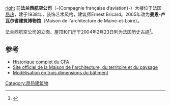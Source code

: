 [[image:Mosaique_Odorico.jpg|right]]
前'''法兰西航空公司'''（-{Compagnie française d’aviation}-）大楼位于法国[[昂热|昂热]]，建于1938年，装饰艺术风格，建筑师Ernest Bricard。2005年改为'''曼恩-卢瓦尔省建筑博物馆'''（Maison de l'architecture de Maine-et-Loire）。

法兰西航空公司的立面、屋顶和门厅于2004年2月23日列为法国历史古迹<ref name="PA49000042">{{Base Mérimée|PA49000042}}</ref>。

== 参考==
* [http://www.jean-maridor.org/promo_z/francais/avrille.htm Historique complet du CFA] {{Wayback|url=http://www.jean-maridor.org/promo_z/francais/avrille.htm |date=20200108132458 }}
* [http://www.matp-angers.eu/ Site officiel de la Maison de l'architecture, du territoire et du paysage] {{Wayback|url=http://www.matp-angers.eu/ |date=20201031003043 }}
* [http://sketchup.google.com/3dwarehouse/details?mid=ab2fb3fe57c9c5ecd75b5fd7dae6ca04 Modélisation en trois dimensions du bâtiment]
{{References}}
[[Category:昂热建筑物|Category:昂热建筑物]]
